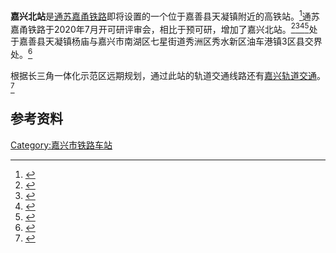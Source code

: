 '''嘉兴北站'''是[[通苏嘉甬铁路|通苏嘉甬铁路]]即将设置的一个位于嘉善县天凝镇附近的高铁站。<ref>{{cite web|url=https://mp.weixin.qq.com/s/1PBHKYzmIyC3raa4kA3cRA|publisher=南湖晚报|title=通苏嘉甬铁路规划首次全貌展现|date=2020-07-24|accessdate=2020-07-24|archive-date=2020-07-24|archive-url=https://web.archive.org/web/20200724033059/https://mp.weixin.qq.com/s/1PBHKYzmIyC3raa4kA3cRA|dead-url=no}}</ref>通苏嘉甬铁路于2020年7月开可研评审会，相比于预可研，增加了嘉兴北站。<ref>{{cite web|url=http://td.jiangsu.gov.cn/art/2020/7/22/art_41904_9317889.html|title=通苏嘉甬铁路召开可行性研究评审会|publisher=江苏省交通厅|date=2020-07-24|accessdate=2020-07-24|archive-date=2020-07-24|archive-url=https://web.archive.org/web/20200724041953/http://td.jiangsu.gov.cn/art/2020/7/22/art_41904_9317889.html|dead-url=no}}</ref><ref>{{cite web|url=http://news.xhby.net/index/202007/t20200722_6739057.shtml|title=通苏嘉甬铁路前期工作取得关键性进展 力争尽早开工建设|publisher=新华网|date=2020-07-24|accessdate=2020-07-24|archive-date=2020-07-24|archive-url=https://web.archive.org/web/20200724041754/http://news.xhby.net/index/202007/t20200722_6739057.shtml|dead-url=no}}</ref><ref>{{cite web|url=https://mp.weixin.qq.com/s/p1HoDMxlF9tOgRAe2f-N_g|title=拟设10个车站，力争年内开建，通苏嘉甬铁路取得关键性进展！|publisher=南通日报|date=2020-07-24|accessdate=2020-07-24|archive-date=2020-07-24|archive-url=https://web.archive.org/web/20200724031940/https://mp.weixin.qq.com/s/p1HoDMxlF9tOgRAe2f-N_g|dead-url=no}}</ref><ref>{{cite web|url=https://mp.weixin.qq.com/s/CQG8Nxxiy-mdGdaguD4osQ|title=通苏嘉甬铁路沿线站点首曝，经过苏州这几个站...|publisher=苏州规划|date=2020-07-24|accessdate=2020-07-24|archive-date=2020-07-24|archive-url=https://web.archive.org/web/20200724062229/https://mp.weixin.qq.com/s/CQG8Nxxiy-mdGdaguD4osQ|dead-url=no}}</ref>处于嘉善县天凝镇杨庙与嘉兴市南湖区七星街道秀洲区秀水新区油车港镇3区县交界处。<ref>{{cite|url=https://mp.weixin.qq.com/s/f8F31HYCB54dXmO8GhJ_2Q|publisher=嘉兴联通营业厅|title=嘉兴将新建一个嘉兴北站！位置就选在这个地方...|date=2020-07-31|accessdate=2020-07-31|archive-date=2022-03-11|archive-url=https://web.archive.org/web/20220311173732/https://mp.weixin.qq.com/s/f8F31HYCB54dXmO8GhJ_2Q|dead-url=no}}</ref>

根据长三角一体化示范区远期规划，通过此站的轨道交通线路还有[[嘉兴轨道交通|嘉兴轨道交通]]。<ref>{{Cite web |url=https://news.lmjx.net/2020/202007/2020071508393469.shtml |title=存档副本 |access-date=2020-08-07 |archive-date=2022-03-11 |archive-url=https://web.archive.org/web/20220311173745/https://news.lmjx.net/2020/202007/2020071508393469.shtml |dead-url=no }}</ref>

==参考资料==
{{reflist}}
{{通苏嘉甬铁路}}
{{Zhejiang-stub}}
[[Category:嘉兴市铁路车站|Category:嘉兴市铁路车站]]